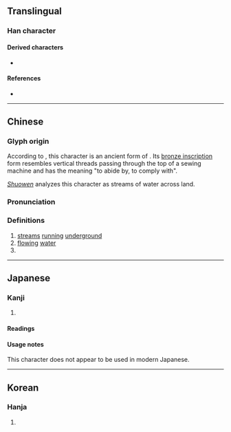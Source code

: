 {{also|圣|坙}}
{{character info/new}}
==Translingual==

===Han character===
{{Han char|rn=47|rad=巛|as=04|sn=7|four=10101|canj=MVVM|ids=⿳一巛工}}

====Derived characters====
* {{l|mul|[[經]], [[俓]], [[弳]], [[桱]], [[氫]], [[痙]], [[脛]], [[逕]], [[莖]], [[剄]], [[烴]], [[頸]], [[輕]]}}

====References====
* {{Han ref|kx=0324.070|dkj=08681|dj=0624.140|hdz=10412.070|uh=5DE0|ud=24032|bh=CACA|bd=51914}}

----

==Chinese==
{{zh-forms|s=𢀖|alt=坙}}

===Glyph origin===
{{Han etym}}

According to {{zh-ref|Lin Yiguang (1920)}}, this character is an ancient form of {{och-l|經}}. Its [[w:Chinese bronze inscriptions|bronze inscription]] form resembles vertical threads passing through the top of a sewing machine and has the meaning "to abide by, to comply with".

[[w:Shuowen Jiezi|''Shuowen'']] analyzes this character as streams of water across land.

===Pronunciation===
{{zh-pron
|m=jīng
|c=ging1
|mn=keng
|mc=y
|oc=y
|ma=
|cat=n,v
}}

===Definitions===
{{zh-hanzi}}

# [[stream]]s [[running]] [[underground]]
# [[flowing]] [[water]]
# {{zh-alt-form|經}}

----

==Japanese==

===Kanji===
{{ja-kanji|grade=|rs=巛04}}

# {{defn|lang=ja|sort=巛04}}

====Readings====
{{ja-readings
|goon=きょう<きやう
|kanon=けい
}}

====Usage notes====
This character does not appear to be used in modern Japanese.

----

==Korean==

===Hanja===
{{ko-hanja|hangeul=[[경]]|rv=gyeong|mr=kyŏng}}

# {{defn|lang=ko|sort=巛04}}